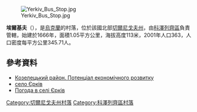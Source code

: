 {{coord|50|51|37|N|31|3|52|E|scale:100000|display=title}}

[[Image:Yerkiv_Bus_Stop.jpg|right]]

'''埃爾基夫'''（{{lang-uk|Єрків}}），是[[烏克蘭|烏克蘭]]的村落，位於該國北部[[切爾尼戈夫州|切爾尼戈夫州]]，由[[科澤列齊區|科澤列齊區]]負責管轄，始建於1666年，面積1.05平方公里，海拔高度113米，2001年人口363，人口密度每平方公里345.71人。

==參考資料==
*[http://cg.gov.ua/web_docs/1/2014/03/docs/KOZELETS.PDF Козелецький район. Потенціал економічного розвитку]{{Wayback|url=http://cg.gov.ua/web_docs/1/2014/03/docs/KOZELETS.PDF |date=20151222113731 }}
* [http://gska2.rada.gov.ua/pls/z7502/A005?rdat1=24.06.2010&rf7571=40136 село Єрків]{{dead link|date=2017年12月 |bot=InternetArchiveBot |fix-attempted=yes }}
* [http://weather.in.ua/ua/chernigovskaja/7626 Погода в селі Єрків] {{Wayback|url=http://weather.in.ua/ua/chernigovskaja/7626 |date=20160305084933 }}

[[Category:切爾尼戈夫州村落|Category:切爾尼戈夫州村落]]
[[Category:科澤列齊區村落|Category:科澤列齊區村落]]


{{Chernihiv-geo-stub}}